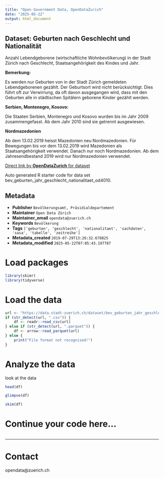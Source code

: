 ```yaml
---
title: "Open Government Data, OpenDataZurich"
date: "2025-05-22"
output: html_document
---
```


## Dataset: Geburten nach Geschlecht und Nationalität


Anzahl Lebendgeborene (wirtschaftliche Wohnbevölkerung) in der Stadt Zürich nach Geschlecht, Staatsangehörigkeit des Kindes und Jahr.


**Bemerkung:**

Es werden nur Geburten von in der Stadt Zürich gemeldeten Lebendgeborenen gezählt. Der Geburtsort wird nicht berücksichtigt. Dies führt oft zur Verwirrung, da oft davon ausgegangen wird, dass mit den Geburten alle in städtischen Spitälern geborene Kinder gezählt werden.

[]()

**Serbien, Montenegro, Kosovo:**

Die Staaten Serbien, Montenegro und Kosovo wurden bis im Jahr 2009 zusammengefasst. Ab dem Jahr 2010 sind sie getrennt ausgewiesen.

[]()

**Nordmazedonien**

Ab dem 13.02.2019 heisst Mazedonien neu Nordmazedonien. Für Bewegungen bis vor dem 13.02.2019 wird Mazedonien als Staatsangehörigkeit verwendet. Danach nur noch Nordmazedonien. Ab dem Jahresendbestand 2019 wird nur Nordmazedonien verwendet.

[]()



[Direct link by **OpenDataZurich** for dataset](https://data.stadt-zuerich.ch/dataset/bev_geburten_jahr_geschlecht_nationalitaet_od4010)

Auto generated R starter code for data set bev_geburten_jahr_geschlecht_nationalitaet_od4010.

## Metadata

- **Publisher** `Bevölkerungsamt, Präsidialdepartement`
- **Maintainer** `Open Data Zürich`
- **Maintainer_email** `opendata@zuerich.ch`
- **Keywords** `Bevölk­erung`
- **Tags** `['geburten', 'geschlecht', 'nationalitaet', 'sachdaten', 'sasa', 'tabelle', 'zeitreihe']`
- **Metadata_created** `2019-07-29T13:26:32.678825`
- **Metadata_modified** `2025-05-22T07:05:43.197787`


# Load packages

```r
library(skimr)
library(tidyverse)
```

# Load the data

```r
url <- "https://data.stadt-zuerich.ch/dataset/bev_geburten_jahr_geschlecht_nationalitaet_od4010/download/BEV401OD4010.csv"
if (str_detect(url, ".csv")) {
    df <- readr::read_csv(url)
} else if (str_detect(url, ".parquet")) {
    df <- arrow::read_parquet(url)
} else {
    print("File format not recognised!")
}
```

# Analyze the data

look at the data
```r
head(df)
```

```r
glimpse(df)
```

```r
skim(df)
```

# Continue your code here...

```r

```

------------------------------------------------------------------------

# Contact

opendata@zuerich.ch
